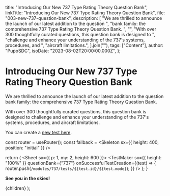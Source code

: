 
  title: "Introducing Our New 737 Type Rating Theory Question Bank",
  linkTitle: "Introducing Our New 737 Type Rating Theory Question Bank",
  file: "003-new-737-question-bank",
  description: [
    "We are thrilled to announce the launch of our latest addition to the question ",
    "bank family: the comprehensive 737 Type Rating Theory Question Bank. ",
    "",
    "With over 300 thoughtfully curated questions, this question bank is designed to ",
    "challenge and enhance your understanding of the 737's  systems, procedures, and ",
    "aircraft limitations.",
  ].join(""),
  tags: ["Content"],
  author: "PupoSDC",
  isoDate: "2023-08-02T20:00:00.000Z",
};

# Introducing Our New 737 Type Rating Theory Question Bank

We are thrilled to announce the launch of our latest addition to the question
bank family: the comprehensive 737 Type Rating Theory Question Bank.

With over 300 thoughtfully curated questions, this question bank is designed to
challenge and enhance your understanding of the 737's systems, procedures, and
aircraft limitations.

You can create a [new test here](/modules/737/tests/create).

  const router = useRouter();
  const fallback = <Skeleton sx={{ height: 400, position: "initial" }} />

  return (
    <Sheet sx={{ p: 1, my: 2, height: 600 }}>
      <NoSsr fallback={fallback}>
        <Suspense fallback={fallback}>
          <TestMaker
            sx={{ height: "100%" }}
            questionBank={"737"}
            onSuccessfulTestCreation={(test) => {
              router.push(`/modules/737/tests/${test.id}/${test.mode}`);
            }}
          />
        </Suspense>
      </NoSsr>
    </Sheet>
  );
}

<InLocoTestMakeer />

**See you in the skies!**

  <BlogPageLayout meta={meta}>{children}</BlogPageLayout>
);
